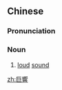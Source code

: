 {{also|巨响}}
==Chinese==
{{zh-forms|s=巨响}}

===Pronunciation===
{{zh-pron
|m=jùxiǎng
|cat=n
}}

===Noun===
{{zh-noun}}

# [[loud]] [[sound]]

[[zh:巨響]]